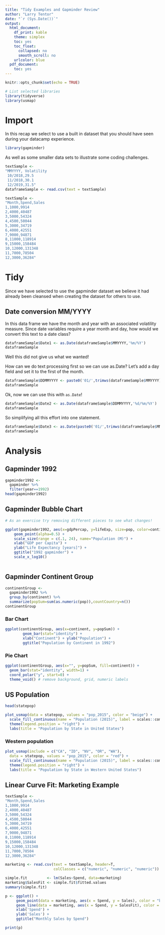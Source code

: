 ```yaml
---
title: "Tidy Examples and Gapminder Review"
author: "Larry Tentor"
date: "`r (Sys.Date())`"
output:
  html_document:
    df_print: kable
    theme: simplex
    toc: yes
    toc_float:
      collapsed: no
      smooth_scroll: no
    urlcolor: blue
  pdf_document:
    toc: yes
---
```


```r
knitr::opts_chunk$set(echo = TRUE)
```

```r
# List selected libraries
library(tidyverse)
library(usmap)
```

# Import

In this recap we select to use a built in dataset that you should have seen during your datacamp experience.

```r
library(gapminder)
```

As well as some smaller data sets to illustrate some coding challenges.

```r
textSample <- 
"MMYYYY, Volatility
 10/2018,29.5
 11/2018,30.1
 12/2019,31.5"
dataframeSample <- read.csv(text = textSample)

textSample <- 
"Month,Spend,Sales
1,1000,9914
2,4000,40487
3,5000,54324
4,4500,50044
5,3000,34719
6,4000,42551
7,9000,94871
8,11000,118914
9,15000,158484
10,12000,131348
11,7000,78504
12,3000,36284"


```

# Tidy

Since we have selected to use the gapminder dataset we believe it had already been cleansed when creating the dataset for others to use.

## Date conversion MM/YYYY

In this data frame we have the month and year with an associated volatility measure.  Since date variables require a year month and day, how would we convert this text to a date class?

```r
dataframeSample$Date1 <- as.Date(dataframeSample$MMYYYY,'%m/%Y')
dataframeSample
```
Well this did not give us what we wanted!

How can we do text processing first so we can use as.Date?  Let's add a day field and set it to the first of the month.

```r
dataframeSample$DDMMYYYY <- paste0('01/',trimws(dataframeSample$MMYYYY))
dataframeSample
```

Ok, now we can use this with `as.Date`!

```r
dataframeSample$Date2 <- as.Date(dataframeSample$DDMMYYYY,'%d/%m/%Y')
dataframeSample
```

So simplifying all this effort into one statement.

```r
dataframeSample$Date3 <- as.Date(paste0('01/',trimws(dataframeSample$MMYYYY)),'%d/%m/%Y')
dataframeSample
```


# Analysis


## Gapminder 1992

```r
gapminder1992 <-
  gapminder %>%
  filter(year==1992)
head(gapminder1992)
```

## Gapminder Bubble Chart

```r
# As an exercise try removing different pieces to see what changes!

ggplot(gapminder1992, aes(x=gdpPercap, y=lifeExp, size=pop, color=continent)) +
    geom_point(alpha=0.5) +
    scale_size(range = c(.1, 24), name="Population (M)") + 
    xlab("GDP per Capita") + 
    ylab("Life Expectancy [years]") + 
    ggtitle("1992 gapminder") +
    scale_x_log10()
  
```

## Gapminder Continent Group

```r
continentGroup <-
  gapminder1992 %>% 
  group_by(continent) %>% 
  summarize(popSum=sum(as.numeric(pop)),countCountry=n())
continentGroup
```

### Bar Chart

```r
ggplot(continentGroup, aes(x=continent, y=popSum)) +
        geom_bar(stat="identity") +
        xlab("Continent") + ylab("Population") +
        ggtitle("Population by Continent in 1992")
```

### Pie Chart

```r

ggplot(continentGroup, aes(x="", y=popSum, fill=continent)) +
  geom_bar(stat="identity", width=1) +
  coord_polar("y", start=0) +
  theme_void() # remove background, grid, numeric labels

```

## US Population

```r
head(statepop)
```

```r

plot_usmap(data = statepop, values = "pop_2015", color = "beige") + 
  scale_fill_continuous(name = "Population (2015)", label = scales::comma) + 
  theme(legend.position = "right") + 
  labs(title = "Population by State in United States")
```
### Western population

```r

plot_usmap(include = c("CA", "ID", "NV", "OR", "WA"), 
  data = statepop, values = "pop_2015", color = "red") + 
  scale_fill_continuous(name = "Population (2015)", label = scales::comma) + 
  theme(legend.position = "right") + 
  labs(title = "Population by State in Western United States")
```
## Linear Curve Fit: Marketing Example

```r
textSample <- 
"Month,Spend,Sales
1,1000,9914
2,4000,40487
3,5000,54324
4,4500,50044
5,3000,34719
6,4000,42551
7,9000,94871
8,11000,118914
9,15000,158484
10,12000,131348
11,7000,78504
12,3000,36284"

marketing <- read.csv(text = textSample, header=T,
                      colClasses = c("numeric", "numeric", "numeric"))
```

```r

simple.fit         <- lm(Sales~Spend, data=marketing)
marketing$SalesFit <- simple.fit$fitted.values
summary(simple.fit)

```

```r
p <- ggplot() + 
     geom_point(data = marketing, aes(x = Spend, y = Sales), color = "blue") +
     geom_line(data = marketing, aes(x = Spend, y = SalesFit), color = "red") +
     xlab('Spend') +
     ylab('Sales') +
     ggtitle("Monthly Sales by Spend") 

print(p)


```
